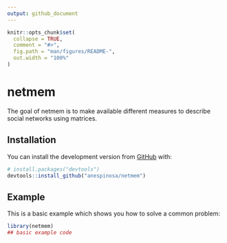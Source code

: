 ```yaml
---
output: github_document
---
```


<!-- README.md is generated from README.Rmd. Please edit that file -->

```r
knitr::opts_chunk$set(
  collapse = TRUE,
  comment = "#>",
  fig.path = "man/figures/README-",
  out.width = "100%"
)
```

# netmem

<!-- badges: start -->
<!-- badges: end -->

The goal of netmem is to make available different measures to describe social networks using matrices.

## Installation

You can install the development version from [GitHub](https://github.com/) with:

``` r
# install.packages("devtools")
devtools::install_github("anespinosa/netmem")
```
## Example

This is a basic example which shows you how to solve a common problem:

```r
library(netmem)
## basic example code
```

